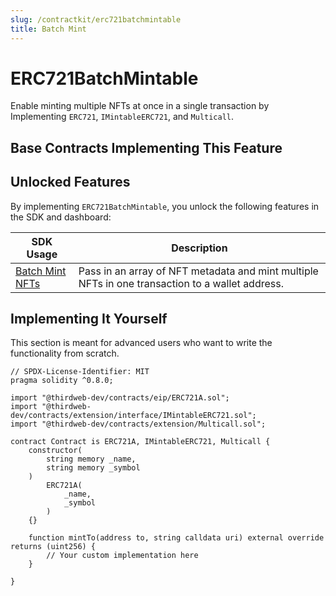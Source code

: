 ```yaml
---
slug: /contractkit/erc721batchmintable
title: Batch Mint
---
```



# ERC721BatchMintable

Enable minting multiple NFTs at once in a single transaction by Implementing `ERC721`, `IMintableERC721`, and `Multicall`.

<ViewContractCodeButton
  link="https://github.com/thirdweb-dev/contracts/blob/main/contracts/extension/Multicall.sol"
  name="Multicall"
/>

## Base Contracts Implementing This Feature

<div className="row" style={{ marginBottom: 24 }}>
  <div className="col col--6" style={{ marginTop: 8 }}>
    <QuickstartCard
      name="ERC721 Base Contract"
      link="/contractkit/base-contracts/erc-721/erc721base"
      image="/assets/icons/general.png"
    />
  </div>
  <div className="col col--6" style={{ padding: 8 }}>
    <QuickstartCard
      name="ERC721 Signature Mint"
      link="/contractkit/base-contracts/erc-721/erc721signaturemint"
      image="/assets/icons/general.png"
    />
  </div>
</div>

## Unlocked Features

By implementing `ERC721BatchMintable`, you unlock the following features in the SDK and dashboard:

| SDK Usage                                                                                    | Description                                                                                     |
| -------------------------------------------------------------------------------------------- | ----------------------------------------------------------------------------------------------- |
| [Batch Mint NFTs](/sdk/interacting-with-contracts/erc721BatchMintable#mint-many-unique-nfts) | Pass in an array of NFT metadata and mint multiple NFTs in one transaction to a wallet address. |

## Implementing It Yourself

This section is meant for advanced users who want to write the functionality from scratch.

```solidity
// SPDX-License-Identifier: MIT
pragma solidity ^0.8.0;

import "@thirdweb-dev/contracts/eip/ERC721A.sol";
import "@thirdweb-dev/contracts/extension/interface/IMintableERC721.sol";
import "@thirdweb-dev/contracts/extension/Multicall.sol";

contract Contract is ERC721A, IMintableERC721, Multicall {
    constructor(
        string memory _name,
        string memory _symbol
    )
        ERC721A(
            _name,
            _symbol
        )
    {}

    function mintTo(address to, string calldata uri) external override returns (uint256) {
        // Your custom implementation here
    }

}
```

